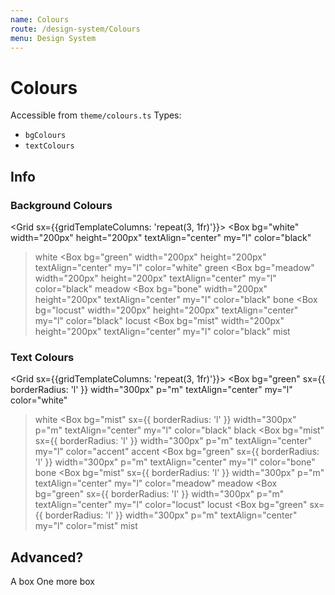```yaml
---
name: Colours
route: /design-system/Colours
menu: Design System
---
```




# Colours

Accessible from `theme/colours.ts`
Types:
- `bgColours`
- `textColours`

## Info

### Background Colours

<Grid sx={{gridTemplateColumns: 'repeat(3, 1fr)'}}>
  <Box
    bg="white"
    width="200px"
    height="200px"
    textAlign="center"
    my="l"
    color="black"
  >white</Box>
  <Box
    bg="green"
    width="200px"
    height="200px"
    textAlign="center"
    my="l"
    color="white"
  >green</Box>
  <Box
    bg="meadow"
    width="200px"
    height="200px"
    textAlign="center"
    my="l"
    color="black"
  >meadow</Box>
  <Box
    bg="bone"
    width="200px"
    height="200px"
    textAlign="center"
    my="l"
    color="black"
  >bone</Box>
  <Box
    bg="locust"
    width="200px"
    height="200px"
    textAlign="center"
    my="l"
    color="black"
  >locust</Box>
  <Box
    bg="mist"
    width="200px"
    height="200px"
    textAlign="center"
    my="l"
    color="black"
  >mist</Box>
</Grid>


### Text Colours
<Grid sx={{gridTemplateColumns: 'repeat(3, 1fr)'}}>
  <Box
    bg="green"
    sx={{ borderRadius: 'l' }}
    width="300px"
    p="m"
    textAlign="center"
    my="l"
    color="white"
  >white</Box>
  <Box
    bg="mist"
    sx={{ borderRadius: 'l' }}
    width="300px"
    p="m"
    textAlign="center"
    my="l"
    color="black"
  >black</Box>
  <Box
    bg="mist"
    sx={{ borderRadius: 'l' }}
    width="300px"
    p="m"
    textAlign="center"
    my="l"
    color="accent"
  >accent</Box>
  <Box
    bg="green"
    sx={{ borderRadius: 'l' }}
    width="300px"
    p="m"
    textAlign="center"
    my="l"
    color="bone"
  >bone</Box>
  <Box
    bg="mist"
    sx={{ borderRadius: 'l' }}
    width="300px"
    p="m"
    textAlign="center"
    my="l"
    color="meadow"
  >meadow</Box>
  <Box
    bg="green"
    sx={{ borderRadius: 'l' }}
    width="300px"
    p="m"
    textAlign="center"
    my="l"
    color="locust"
  >locust</Box>
  <Box
    bg="green"
    sx={{ borderRadius: 'l' }}
    width="300px"
    p="m"
    textAlign="center"
    my="l"
    color="mist"
  >mist</Box>
</Grid>

## Advanced?

<Playground>
  <Grid sx={{gridTemplateColumns: 'repeat(3, 1fr)'}}>
    <Box
      bg="green"
      width="200px"
      height="200px"
      textAlign="center"
      my="l"
      color="white"
    >A box</Box>
    <Box
      bg="mist"
      width="200px"
      height="200px"
      textAlign="center"
      my="l"
      color="black"
    >One more box</Box>
  </Grid>
</Playground>

